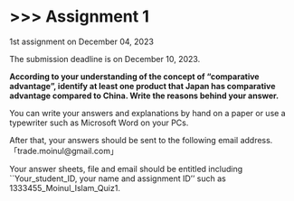 # \>\>\> Assignment 1 {.unnumbered}

1st assignment on December 04, 2023

The submission deadline is on December 10, 2023. 

**According to your understanding of the concept of "comparative advantage", identify at least one product that Japan has comparative advantage compared to China. Write the reasons behind your answer.** 

You can write your answers and explanations by hand on a paper or use a typewriter such as Microsoft Word on your PCs.

After that, your answers should be sent to the following email address.「trade.moinul@gmail.com」

Your answer sheets, file and email should be entitled including ``Your_student_ID, your name and assignment ID'' such as 1333455_Moinul_Islam_Quiz1.
